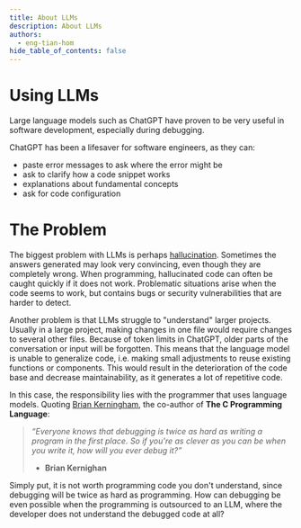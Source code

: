 ```yaml
---
title: About LLMs
description: About LLMs
authors:
  - eng-tian-hom
hide_table_of_contents: false
---
```


# Using LLMs

Large language models such as ChatGPT have proven to be very useful in software development, especially during debugging.

ChatGPT has been a lifesaver for software engineers, as they can:

- paste error messages to ask where the error might be
- ask to clarify how a code snippet works
- explanations about fundamental concepts
- ask for code configuration

# The Problem

The biggest problem with LLMs is perhaps [hallucination](https://en.wikipedia.org/wiki/Hallucination_(artificial_intelligence)). Sometimes the answers generated may look very convincing, even though they are completely wrong. When programming, hallucinated code can often be caught quickly if it does not work. Problematic situations arise when the code seems to work, but contains bugs or security vulnerabilities that are harder to detect.

Another problem is that LLMs struggle to "understand" larger projects. Usually in a large project, making changes in one file would require changes to several other files. Because of token limits in ChatGPT, older parts of the conversation or input will be forgotten. This means that the language model is unable to generalize code, i.e. making small adjustments to reuse existing functions or components. This would result in the deterioration of the code base and decrease maintainability, as it generates a lot of repetitive code.

In this case, the responsibility lies with the programmer that uses language models. Quoting [Brian Kerningham](https://en.wikipedia.org/wiki/Brian_Kernighan), the co-author of **The C Programming Language**:

> *“Everyone knows that debugging is twice as hard as writing a program in the first place. So if you're as clever as you can be when you write it, how will you ever debug it?”*
>
> - **Brian Kernighan**

Simply put, it is not worth programming code you don't understand, since debugging will be twice as hard as programming. How can debugging be even possible when the programming is outsourced to an LLM, where the developer does not understand the debugged code at all?

<!-- truncate -->